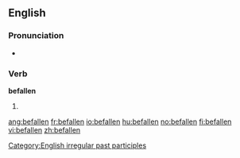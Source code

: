 ==English==

===Pronunciation===
* {{IPA|/bɪ'fɑlən/}}

===Verb===
'''befallen'''

# {{past participle of|[[befall]]}}

<!--this belongs on the page for "befall"

====Translations====
* Dutch: [[ge]]-->

[[Category:English irregular past participles]]

[[ang:befallen]]
[[fr:befallen]]
[[io:befallen]]
[[hu:befallen]]
[[no:befallen]]
[[fi:befallen]]
[[vi:befallen]]
[[zh:befallen]]